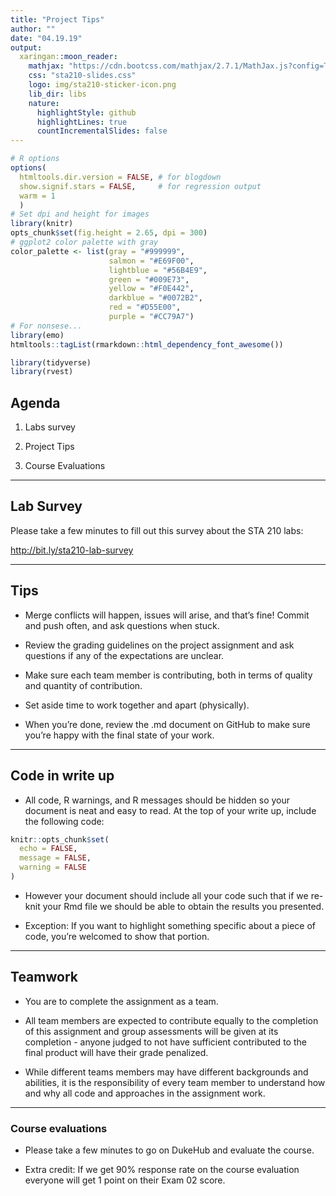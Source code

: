 ```yaml
---
title: "Project Tips"
author: ""
date: "04.19.19"
output:
  xaringan::moon_reader:
    mathjax: "https://cdn.bootcss.com/mathjax/2.7.1/MathJax.js?config=TeX-MML-AM_HTMLorMML"
    css: "sta210-slides.css"
    logo: img/sta210-sticker-icon.png
    lib_dir: libs
    nature:
      highlightStyle: github
      highlightLines: true
      countIncrementalSlides: false
---
```


```r
# R options
options(
  htmltools.dir.version = FALSE, # for blogdown
  show.signif.stars = FALSE,     # for regression output
  warm = 1
  )
# Set dpi and height for images
library(knitr)
opts_chunk$set(fig.height = 2.65, dpi = 300) 
# ggplot2 color palette with gray
color_palette <- list(gray = "#999999", 
                      salmon = "#E69F00", 
                      lightblue = "#56B4E9", 
                      green = "#009E73", 
                      yellow = "#F0E442", 
                      darkblue = "#0072B2", 
                      red = "#D55E00", 
                      purple = "#CC79A7")
# For nonsese...
library(emo)
htmltools::tagList(rmarkdown::html_dependency_font_awesome())
```

```r
library(tidyverse)
library(rvest)
```


## Agenda

1. Labs survey

2. Project Tips

3. Course Evaluations

---

## Lab Survey

Please take a few minutes to fill out this survey about the STA 210 labs:

[http://bit.ly/sta210-lab-survey](http://bit.ly/sta210-lab-survey)

---

## Tips

- Merge conflicts will happen, issues will arise, and that’s fine! Commit and push often, and ask questions when stuck.

- Review the grading guidelines on the project assignment and ask questions if any of the expectations are unclear.

- Make sure each team member is contributing, both in terms of quality and quantity of contribution.

- Set aside time to work together and apart (physically).

- When you’re done, review the .md document on GitHub to make sure you’re happy with the final state of your work.

---

## Code in write up

- All code, R warnings, and R messages should be hidden so your document is neat and easy to read. At the top of your write up, include the following code: 
```r
knitr::opts_chunk$set(
  echo = FALSE, 
  message = FALSE, 
  warning = FALSE
)
```

- However your document should include all your code such that if we re-knit your Rmd file we should be able to obtain the results you presented. 

- Exception: If you want to highlight something specific about a piece of code, you’re welcomed to show that portion.

---

## Teamwork

- You are to complete the assignment as a team. 

- All team members are expected to contribute equally to the completion of this assignment and group assessments will be given at its completion - anyone judged to not have sufficient contributed to the final product will have their grade penalized. 

- While different teams members may have different backgrounds and abilities, it is the responsibility of every team member to understand how and why all code and approaches in the assignment work.

---

### Course evaluations

- Please take a few minutes to go on DukeHub and evaluate the course.

- Extra credit: If we get 90% response rate on the course evaluation everyone will get 1 point on their Exam 02 score.